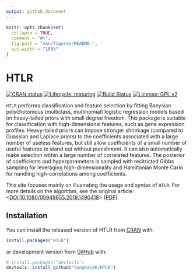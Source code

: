 ```yaml
---
output: github_document
---
```


<!-- README.md is generated from README.Rmd. Please edit that file -->

```r
knitr::opts_chunk$set(
  collapse = TRUE,
  comment = "#>",
  fig.path = "man/figures/README-",
  out.width = "100%"
)
```
# HTLR

<!-- badges: start -->
[![CRAN status](https://www.r-pkg.org/badges/version/HTLR)](https://CRAN.R-project.org/package=HTLR)
[![Lifecycle: maturing](https://img.shields.io/badge/lifecycle-maturing-blue.svg)](https://www.tidyverse.org/lifecycle/#maturing)
[![Build Status](https://travis-ci.org/longhaiSK/HTLR.svg?branch=master)](https://travis-ci.org/longhaiSK/HTLR)
[![License: GPL v2](https://img.shields.io/badge/License-GPL%20v2-blue.svg)](https://www.gnu.org/licenses/old-licenses/gpl-2.0.en.html)
<!-- badges: end -->

`HTLR` performs classification and feature selection by fitting Baeysian polychotomous (multiclass, multinomial) logistic regression models based on heavy-tailed priors with small degree freedom. This package is suitable for classification with high-dimensional features, such as gene expression profiles. Heavy-tailed priors can impose stronger shrinkage (compared to Guassian and Laplace priors) to the coefficients associated with a large number of useless features, but still allow coefficients of a small number of useful features to stand out without punishment. It can also automatically make selection within a large number of correlated features. The posterior of coefficients and hyperparameters is sampled with resitricted Gibbs sampling for leveraging high-dimensionality and Hamiltonian Monte Carlo for handling high-correlations among coefficients. 

This site focuses mainly on illustrating the usage and syntax of `HTLR`. For more details on the algorithm, see the original article: <[DOI:10.1080/00949655.2018.1490418](https://www.tandfonline.com/doi/full/10.1080/00949655.2018.1490418)>
([PDF](https://arxiv.org/pdf/1405.3319.pdf)).

## Installation

You can install the released version of HTLR from [CRAN](https://CRAN.R-project.org) with:

``` r
install.packages("HTLR")
```

or development version from [GitHub](https://github.com/) with:

``` r
# install.packages("devtools")
devtools::install_github("longhaiSK/HTLR")
```
